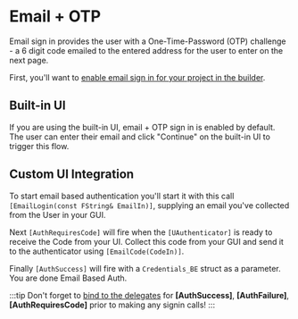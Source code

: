 # Email + OTP

Email sign in provides the user with a One-Time-Password (OTP) challenge - a 6 digit code emailed to the entered address for the user to enter on the next page.

First, you'll want to [enable email sign in for your project in the builder](/solutions/builder/embedded-wallet/index).

## Built-in UI

If you are using the built-in UI, email + OTP sign in is enabled by default. The user can enter their email and click "Continue" on the built-in UI to trigger this flow.

## Custom UI Integration 

To start email based authentication you'll start it with this call `[EmailLogin(const FString& EmailIn)]`, supplying an email you've collected from the User in your GUI.

Next `[AuthRequiresCode]` will fire when the `[UAuthenticator]` is ready to receive the Code from your UI. Collect this code from your GUI and send it to the authenticator using `[EmailCode(CodeIn)]`.

Finally `[AuthSuccess]` will fire with a `Credentials_BE` struct as a parameter. You are done Email Based Auth.

:::tip
Don't forget to [bind to the delegates](/sdk/unreal/authentication/intro#binding-to-the-delegates) for **[AuthSuccess]**, **[AuthFailure]**, **[AuthRequiresCode]** prior to making any signin calls!
:::